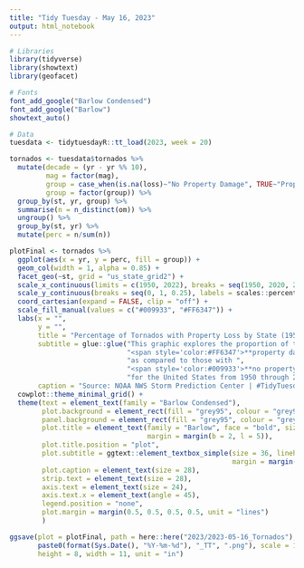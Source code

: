 ```yaml
---
title: "Tidy Tuesday - May 16, 2023"
output: html_notebook
---
```

```r
# Libraries
library(tidyverse)
library(showtext)
library(geofacet)

# Fonts
font_add_google("Barlow Condensed")
font_add_google("Barlow")
showtext_auto()

# Data
tuesdata <- tidytuesdayR::tt_load(2023, week = 20)
```

```r
tornados <- tuesdata$tornados %>%
  mutate(decade = (yr - yr %% 10),
         mag = factor(mag),
         group = case_when(is.na(loss)~"No Property Damage", TRUE~"Property Damage"),
         group = factor(group)) %>%
  group_by(st, yr, group) %>%
  summarise(n = n_distinct(om)) %>%
  ungroup() %>%
  group_by(st, yr) %>%
  mutate(perc = n/sum(n))
```

```r
plotFinal <- tornados %>%
  ggplot(aes(x = yr, y = perc, fill = group)) +
  geom_col(width = 1, alpha = 0.85) +
  facet_geo(~st, grid = "us_state_grid2") +
  scale_x_continuous(limits = c(1950, 2022), breaks = seq(1950, 2020, 20)) +
  scale_y_continuous(breaks = seq(0, 1, 0.25), labels = scales::percent) +
  coord_cartesian(expand = FALSE, clip = "off") +
  scale_fill_manual(values = c("#009933", "#FF6347")) +
  labs(x = "",
       y = "",
       title = "Percentage of Tornados with Property Loss by State (1950-2022)",
       subtitle = glue::glue("This graphic explores the proportion of tornadoes that resulted in ",
                             "<span style='color:#FF6347'>**property damage**</span> ",
                             "as compared to those with ",
                             "<span style='color:#009933'>**no property damage**</span> ",
                             "for the United States from 1950 through 2022."),
       caption = "Source: NOAA NWS Storm Prediction Center | #TidyTuesday | Week 20") +
  cowplot::theme_minimal_grid() +
  theme(text = element_text(family = "Barlow Condensed"),
        plot.background = element_rect(fill = "grey95", colour = "grey95"),
        panel.background = element_rect(fill = "grey95", colour = "grey95"),
        plot.title = element_text(family = "Barlow", face = "bold", size = 56,
                                  margin = margin(b = 2, l = 5)),
        plot.title.position = "plot",
        plot.subtitle = ggtext::element_textbox_simple(size = 36, lineheight = 0.25,
                                                       margin = margin(t = 5, b = 5)),
        plot.caption = element_text(size = 28),
        strip.text = element_text(size = 28),
        axis.text = element_text(size = 24),
        axis.text.x = element_text(angle = 45),
        legend.position = "none",
        plot.margin = margin(0.5, 0.5, 0.5, 0.5, unit = "lines")
        )
```

```r
ggsave(plot = plotFinal, path = here::here("2023/2023-05-16_Tornados"),
       paste0(format(Sys.Date(), "%Y-%m-%d"), "_TT", ".png"), scale = 1, dpi = 300,
       height = 8, width = 11, unit = "in") 
```
